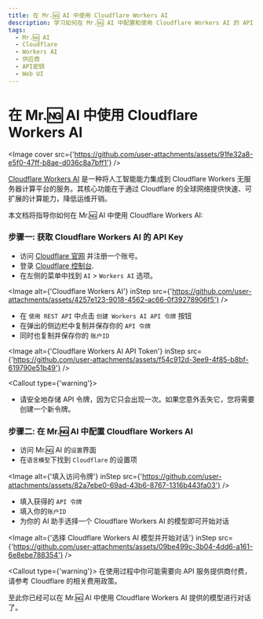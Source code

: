 ```yaml
---
title: 在 Mr.🆖 AI 中使用 Cloudflare Workers AI
description: 学习如何在 Mr.🆖 AI 中配置和使用 Cloudflare Workers AI 的 API Key，以便开始对话和交互。
tags:
  - Mr.🆖 AI
  - Cloudflare
  - Workers AI
  - 供应商
  - API密钥
  - Web UI
---
```


# 在 Mr.🆖 AI 中使用 Cloudflare Workers AI

<Image
  cover
  src={'https://github.com/user-attachments/assets/91fe32a8-e5f0-47ff-b8ae-d036c8a7bff1'}
/>

[Cloudflare Workers AI](https://www.cloudflare.com/developer-platform/products/workers-ai/) 是一种将人工智能能力集成到 Cloudflare Workers 无服务器计算平台的服务。其核心功能在于通过 Cloudflare 的全球网络提供快速、可扩展的计算能力，降低运维开销。

本文档将指导你如何在 Mr.🆖 AI 中使用 Cloudflare Workers AI:

<Steps>

### 步骤一: 获取 Cloudflare Workers AI 的 API Key

- 访问 [Cloudflare 官网](https://www.cloudflare.com/) 并注册一个账号。
- 登录 [Cloudflare 控制台](https://dash.cloudflare.com/).
- 在左侧的菜单中找到 `AI` > `Workers AI` 选项。

<Image
  alt={'Cloudflare Workers AI'}
  inStep
  src={'https://github.com/user-attachments/assets/4257e123-9018-4562-ac66-0f39278906f5'}
/>

- 在 `使用 REST API` 中点击 `创建 Workers AI API 令牌` 按钮
- 在弹出的侧边栏中复制并保存你的 `API 令牌`
- 同时也复制并保存你的 `账户ID`

<Image
  alt={'Cloudflare Workers AI API Token'}
  inStep
  src={'https://github.com/user-attachments/assets/f54c912d-3ee9-4f85-b8bf-619790e51b49'}
/>

<Callout type={'warning'}>
  - 请安全地存储 API 令牌，因为它只会出现一次。如果您意外丢失它，您将需要创建一个新令牌。
</Callout>

### 步骤二: 在 Mr.🆖 AI 中配置 Cloudflare Workers AI

- 访问 Mr.🆖 AI 的`设置`界面
- 在`语言模型`下找到 `Cloudflare` 的设置项

<Image
  alt={'填入访问令牌'}
  inStep
  src={'https://github.com/user-attachments/assets/82a7ebe0-69ad-43b6-8767-1316b443fa03'}
/>

- 填入获得的 `API 令牌`
- 填入你的`账户ID`
- 为你的 AI 助手选择一个 Cloudflare Workers AI 的模型即可开始对话

<Image
  alt={'选择 Cloudflare Workers AI 模型并开始对话'}
  inStep
  src={'https://github.com/user-attachments/assets/09be499c-3b04-4dd6-a161-6e8ebe788354'}
/>

<Callout type={'warning'}>
  在使用过程中你可能需要向 API 服务提供商付费，请参考 Cloudflare 的相关费用政策。
</Callout>

</Steps>

至此你已经可以在 Mr.🆖 AI 中使用 Cloudflare Workers AI 提供的模型进行对话了。
